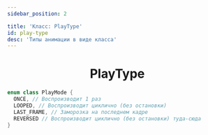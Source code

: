 ```yaml
---
sidebar_position: 2

title: 'Класс: PlayType'
id: play-type
desc: 'Типы анимации в виде класса'
---
```


<div align="center">

# PlayType

</div>

```kts
enum class PlayMode {
  ONCE, // Воспроизводит 1 раз
  LOOPED, // Воспроизводит циклично (без остановки)
  LAST_FRAME, // Заморозка на последнем кадре
  REVERSED // Воспроизводит циклично (без остановки) туда-сюда
}
```